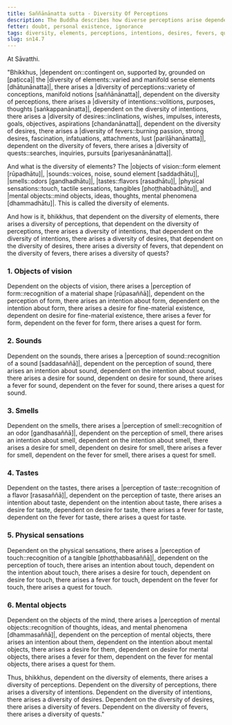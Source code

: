 ```yaml
---
title: Saññānānatta sutta - Diversity Of Perceptions
description: The Buddha describes how diverse perceptions arise dependent on the diversity of elements, and how the arising of diverse intentions, desires, fevers, and quests depends on the diversity of perceptions.
fetter: doubt, personal existence, ignorance
tags: diversity, elements, perceptions, intentions, desires, fevers, quests, objects of vision, sounds, smells, tastes, physical sensations, mental objects, form element, sound element, odor element, taste element, touch element, six sense bases, sn, sn12-21, sn14
slug: sn14.7
---
```


At Sāvatthi.

"Bhikkhus, |dependent on::contingent on, supported by, grounded on [paṭicca]| the |diversity of elements::varied and manifold sense elements [dhātunānatta]|, there arises a |diversity of perceptions::variety of conceptions, manifold notions [saññānānatta]|,
dependent on the diversity of perceptions, there arises a |diversity of intentions::volitions, purposes, thoughts [saṅkappanānatta]|,
dependent on the diversity of intentions, there arises a |diversity of desires::inclinations, wishes, impulses, interests, goals, objectives, aspirations [chandanānatta]|,
dependent on the diversity of desires, there arises a |diversity of fevers::burning passion, strong desires, fascination, infatuations, attachments, lust [pariḷāhanānatta]|,
dependent on the diversity of fevers, there arises a |diversity of quests::searches, inquiries, pursuits [pariyesanānānatta]|.

And what is the diversity of elements? The |objects of vision::form element [rūpadhātu]|, |sounds::voices, noise, sound element [saddadhātu]|, |smells::odors [gandhadhātu]|, |tastes::flavors [rasadhātu]|, |physical sensations::touch, tactile sensations, tangibles [phoṭṭhabbadhātu]|, and |mental objects::mind objects, ideas, thoughts, mental phenomena [dhammadhātu]|. This is called the diversity of elements.

And how is it, bhikkhus, that dependent on the diversity of elements, there arises a diversity of perceptions,
that dependent on the diversity of perceptions, there arises a diversity of intentions,
that dependent on the diversity of intentions, there arises a diversity of desires,
that dependent on the diversity of desires, there arises a diversity of fevers,
that dependent on the diversity of fevers, there arises a diversity of quests?

### 1. Objects of vision

Dependent on the objects of vision, there arises a |perception of form::recognition of a material shape [rūpasaññā]|,
dependent on the perception of form, there arises an intention about form,
dependent on the intention about form, there arises a desire for fine-material existence,
dependent on desire for fine-material existence, there arises a fever for form,
dependent on the fever for form, there arises a quest for form.

### 2. Sounds

Dependent on the sounds, there arises a |perception of sound::recognition of a sound [saddasaññā]|,
dependent on the perception of sound, there arises an intention about sound,
dependent on the intention about sound, there arises a desire for sound,
dependent on desire for sound, there arises a fever for sound,
dependent on the fever for sound, there arises a quest for sound.

### 3. Smells

Dependent on the smells, there arises a |perception of smell::recognition of an odor [gandhasaññā]|,
dependent on the perception of smell, there arises an intention about smell,
dependent on the intention about smell, there arises a desire for smell,
dependent on desire for smell, there arises a fever for smell,
dependent on the fever for smell, there arises a quest for smell.

### 4. Tastes

Dependent on the tastes, there arises a |perception of taste::recognition of a flavor [rasasaññā]|,
dependent on the perception of taste, there arises an intention about taste,
dependent on the intention about taste, there arises a desire for taste,
dependent on desire for taste, there arises a fever for taste,
dependent on the fever for taste, there arises a quest for taste.

### 5. Physical sensations

Dependent on the physical sensations, there arises a |perception of touch::recognition of a tangible [phoṭṭhabbasaññā]|,
dependent on the perception of touch, there arises an intention about touch,
dependent on the intention about touch, there arises a desire for touch,
dependent on desire for touch, there arises a fever for touch,
dependent on the fever for touch, there arises a quest for touch.

### 6. Mental objects

Dependent on the objects of the mind, there arises a |perception of mental objects::recognition of thoughts, ideas, and mental phenomena [dhammasaññā]|,
dependent on the perception of mental objects, there arises an intention about them,
dependent on the intention about mental objects, there arises a desire for them,
dependent on desire for mental objects, there arises a fever for them,
dependent on the fever for mental objects, there arises a quest for them.

Thus, bhikkhus, dependent on the diversity of elements, there arises a diversity of perceptions. Dependent on the diversity of perceptions, there arises a diversity of intentions. Dependent on the diversity of intentions, there arises a diversity of desires. Dependent on the diversity of desires, there arises a diversity of fevers. Dependent on the diversity of fevers, there arises a diversity of quests."